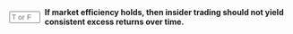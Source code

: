 ::: {.question-block}

<form onsubmit="event.preventDefault(); checkAnswerBox('module5_tf_q46','T')" style="display: flex; align-items: center; gap: 8px;">
<input type="text" id="module5_tf_q46" name="module5_tf_q46" maxlength="1" placeholder="T or F" style="width: 55px;" data-correct-answer="T" /> 
<label for="module5_tf_q46"><strong>If market efficiency holds, then insider trading should not yield consistent excess returns over time.</strong></label>
</form>

<div id="feedback-module5_tf_q46" class="feedback" data-status="" style="display:none;">
This is TRUE under strong-form efficiency, though real markets may differ.
</div>

:::
